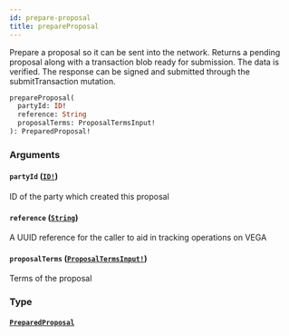 ```yaml
---
id: prepare-proposal
title: prepareProposal
---
```


Prepare a proposal so it can be sent into the network.
Returns a pending proposal along with a transaction blob ready for submission.
The data is verified. The response can be signed and submitted through the submitTransaction mutation.

```graphql
prepareProposal(
  partyId: ID!
  reference: String
  proposalTerms: ProposalTermsInput!
): PreparedProposal!

```

### Arguments

#### `partyId` ([`ID!`](/docs/graphql/scalars/id))

ID of the party which created this proposal

#### `reference` ([`String`](/docs/graphql/scalars/string))

A UUID reference for the caller to aid in tracking operations on VEGA

#### `proposalTerms` ([`ProposalTermsInput!`](/docs/graphql/inputs/proposal-terms-input))

Terms of the proposal

### Type

#### [`PreparedProposal`](/docs/graphql/objects/prepared-proposal)
